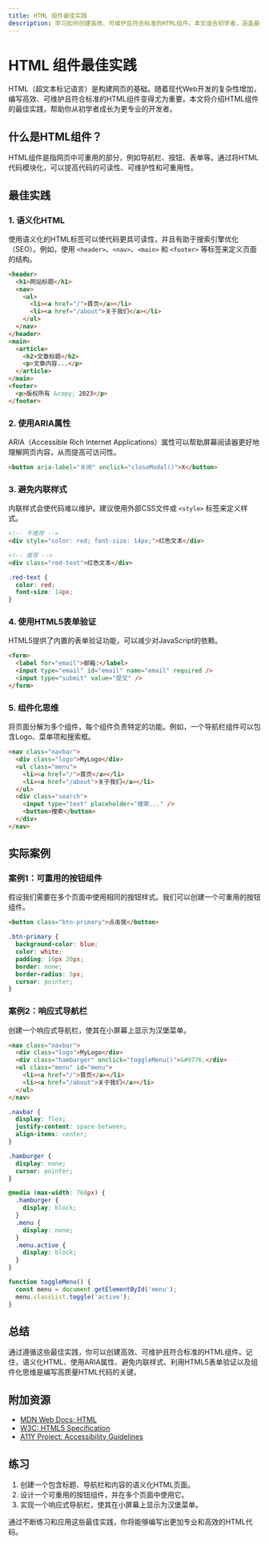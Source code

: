 ```yaml
---
title: HTML 组件最佳实践
description: 学习如何创建高效、可维护且符合标准的HTML组件。本文适合初学者，涵盖最佳实践、代码示例和实际应用场景。
---
```


# HTML 组件最佳实践

HTML（超文本标记语言）是构建网页的基础。随着现代Web开发的复杂性增加，编写高效、可维护且符合标准的HTML组件变得尤为重要。本文将介绍HTML组件的最佳实践，帮助你从初学者成长为更专业的开发者。

## 什么是HTML组件？

HTML组件是指网页中可重用的部分，例如导航栏、按钮、表单等。通过将HTML代码模块化，可以提高代码的可读性、可维护性和可重用性。

## 最佳实践

### 1. 语义化HTML

使用语义化的HTML标签可以使代码更具可读性，并且有助于搜索引擎优化（SEO）。例如，使用 `<header>`、`<nav>`、`<main>` 和 `<footer>` 等标签来定义页面的结构。

```html
<header>
  <h1>网站标题</h1>
  <nav>
    <ul>
      <li><a href="/">首页</a></li>
      <li><a href="/about">关于我们</a></li>
    </ul>
  </nav>
</header>
<main>
  <article>
    <h2>文章标题</h2>
    <p>文章内容...</p>
  </article>
</main>
<footer>
  <p>版权所有 &copy; 2023</p>
</footer>
```

### 2. 使用ARIA属性

ARIA（Accessible Rich Internet Applications）属性可以帮助屏幕阅读器更好地理解网页内容，从而提高可访问性。

```html
<button aria-label="关闭" onclick="closeModal()">X</button>
```

### 3. 避免内联样式

内联样式会使代码难以维护。建议使用外部CSS文件或 `<style>` 标签来定义样式。

```html
<!-- 不推荐 -->
<div style="color: red; font-size: 14px;">红色文本</div>

<!-- 推荐 -->
<div class="red-text">红色文本</div>
```

```css
.red-text {
  color: red;
  font-size: 14px;
}
```

### 4. 使用HTML5表单验证

HTML5提供了内置的表单验证功能，可以减少对JavaScript的依赖。

```html
<form>
  <label for="email">邮箱:</label>
  <input type="email" id="email" name="email" required />
  <input type="submit" value="提交" />
</form>
```

### 5. 组件化思维

将页面分解为多个组件，每个组件负责特定的功能。例如，一个导航栏组件可以包含Logo、菜单项和搜索框。

```html
<nav class="navbar">
  <div class="logo">MyLogo</div>
  <ul class="menu">
    <li><a href="/">首页</a></li>
    <li><a href="/about">关于我们</a></li>
  </ul>
  <div class="search">
    <input type="text" placeholder="搜索..." />
    <button>搜索</button>
  </div>
</nav>
```

## 实际案例

### 案例1：可重用的按钮组件

假设我们需要在多个页面中使用相同的按钮样式。我们可以创建一个可重用的按钮组件。

```html
<button class="btn-primary">点击我</button>
```

```css
.btn-primary {
  background-color: blue;
  color: white;
  padding: 10px 20px;
  border: none;
  border-radius: 5px;
  cursor: pointer;
}
```

### 案例2：响应式导航栏

创建一个响应式导航栏，使其在小屏幕上显示为汉堡菜单。

```html
<nav class="navbar">
  <div class="logo">MyLogo</div>
  <div class="hamburger" onclick="toggleMenu()">&#9776;</div>
  <ul class="menu" id="menu">
    <li><a href="/">首页</a></li>
    <li><a href="/about">关于我们</a></li>
  </ul>
</nav>
```

```css
.navbar {
  display: flex;
  justify-content: space-between;
  align-items: center;
}

.hamburger {
  display: none;
  cursor: pointer;
}

@media (max-width: 768px) {
  .hamburger {
    display: block;
  }
  .menu {
    display: none;
  }
  .menu.active {
    display: block;
  }
}
```

```javascript
function toggleMenu() {
  const menu = document.getElementById('menu');
  menu.classList.toggle('active');
}
```

## 总结

通过遵循这些最佳实践，你可以创建高效、可维护且符合标准的HTML组件。记住，语义化HTML、使用ARIA属性、避免内联样式、利用HTML5表单验证以及组件化思维是编写高质量HTML代码的关键。

## 附加资源

- [MDN Web Docs: HTML](https://developer.mozilla.org/en-US/docs/Web/HTML)
- [W3C: HTML5 Specification](https://www.w3.org/TR/html5/)
- [A11Y Project: Accessibility Guidelines](https://www.a11yproject.com/)

## 练习

1. 创建一个包含标题、导航栏和内容的语义化HTML页面。
2. 设计一个可重用的按钮组件，并在多个页面中使用它。
3. 实现一个响应式导航栏，使其在小屏幕上显示为汉堡菜单。

通过不断练习和应用这些最佳实践，你将能够编写出更加专业和高效的HTML代码。
